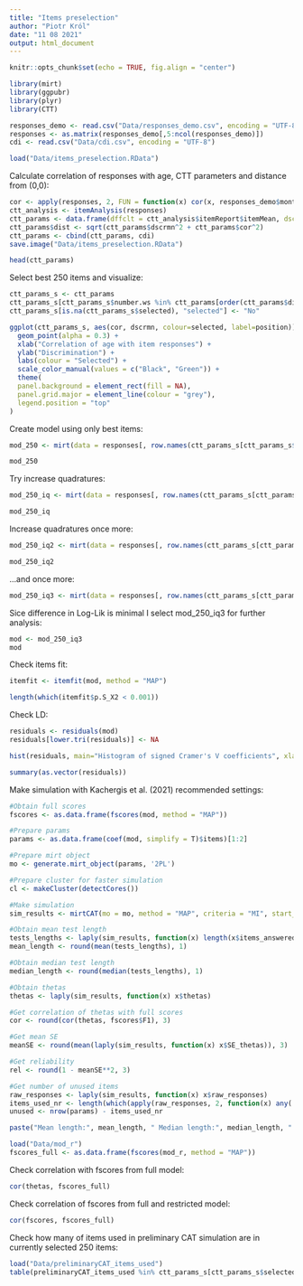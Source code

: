 ```yaml
---
title: "Items preselection"
author: "Piotr Król"
date: "11 08 2021"
output: html_document
---
```


```r
knitr::opts_chunk$set(echo = TRUE, fig.align = "center")
```

```r
library(mirt)
library(ggpubr)
library(plyr)
library(CTT)
```

```r
responses_demo <- read.csv("Data/responses_demo.csv", encoding = "UTF-8")
responses <- as.matrix(responses_demo[,5:ncol(responses_demo)])
cdi <- read.csv("Data/cdi.csv", encoding = "UTF-8")
```

```r
load("Data/items_preselection.RData")
```

Calculate correlation of responses with age, CTT parameters and distance from (0,0):

```r
cor <- apply(responses, 2, FUN = function(x) cor(x, responses_demo$months))
ctt_analysis <- itemAnalysis(responses)
ctt_params <- data.frame(dffclt = ctt_analysis$itemReport$itemMean, dscrmn = ctt_analysis$itemReport$pBis, cor = cor)
ctt_params$dist <- sqrt(ctt_params$dscrmn^2 + ctt_params$cor^2) 
ctt_params <- cbind(ctt_params, cdi)
save.image("Data/items_preselection.RData")
```

```r
head(ctt_params)
```

Select best 250 items and visualize:

```r
ctt_params_s <- ctt_params
ctt_params_s[ctt_params_s$number.ws %in% ctt_params[order(ctt_params$dist, decreasing = T), ][1:250, "number.ws"], "selected"] <- "Yes"
ctt_params_s[is.na(ctt_params_s$selected), "selected"] <- "No"

ggplot(ctt_params_s, aes(cor, dscrmn, colour=selected, label=position)) +
  geom_point(alpha = 0.3) +
  xlab("Correlation of age with item responses") +
  ylab("Discrimination") +
  labs(colour = "Selected") +
  scale_color_manual(values = c("Black", "Green")) + 
  theme(
  panel.background = element_rect(fill = NA),
  panel.grid.major = element_line(colour = "grey"),
  legend.position = "top"
)
```
Create model using only best items:

```r
mod_250 <- mirt(data = responses[, row.names(ctt_params_s[ctt_params_s$selected == "Yes", ])], model = 1, SE = TRUE)
```

```r
mod_250
```
Try increase quadratures:

```r
mod_250_iq <- mirt(data = responses[, row.names(ctt_params_s[ctt_params_s$selected == "Yes", ])], model = 1, SE = TRUE, quadpts = 101)
```
```r
mod_250_iq
```
Increase quadratures once more:

```r
mod_250_iq2 <- mirt(data = responses[, row.names(ctt_params_s[ctt_params_s$selected == "Yes", ])], model = 1, SE = TRUE, quadpts = 151, technical = list(NCYCLES = 10000))
```
```r
mod_250_iq2
```

...and once more:

```r
mod_250_iq3 <- mirt(data = responses[, row.names(ctt_params_s[ctt_params_s$selected == "Yes", ])], model = 1, SE = TRUE, quadpts = 301, technical = list(NCYCLES = 10000))
```
Sice difference in Log-Lik is minimal I select mod_250_iq3 for further analysis:

```r
mod <- mod_250_iq3
mod
```
Check items fit:

```r
itemfit <- itemfit(mod, method = "MAP")
```

```r
length(which(itemfit$p.S_X2 < 0.001))
```
Check LD:

```r
residuals <- residuals(mod)
residuals[lower.tri(residuals)] <- NA
```

```r
hist(residuals, main="Histogram of signed Cramer's V coefficients", xlab= "Cramers V")
```

```r
summary(as.vector(residuals))
```

Make simulation with Kachergis et al. (2021) recommended settings:

```r
#Obtain full scores
fscores <- as.data.frame(fscores(mod, method = "MAP"))

#Prepare params
params <- as.data.frame(coef(mod, simplify = T)$items)[1:2]

#Prepare mirt object
mo <- generate.mirt_object(params, '2PL') 

#Prepare cluster for faster simulation
cl <- makeCluster(detectCores())

#Make simulation
sim_results <- mirtCAT(mo = mo, method = "MAP", criteria = "MI", start_item = "MI", local_pattern = responses[, row.names(ctt_params_s[ctt_params_s$selected == "Yes", ])], cl = cl, design = list(min_SEM = 0.15, min_items = 25, max_items = 50))

#Obtain mean test length
tests_lengths <- laply(sim_results, function(x) length(x$items_answered))
mean_length <- round(mean(tests_lengths), 1)

#Obtain median test length
median_length <- round(median(tests_lengths), 1)

#Obtain thetas
thetas <- laply(sim_results, function(x) x$thetas)

#Get correlation of thetas with full scores
cor <- round(cor(thetas, fscores$F1), 3)

#Get mean SE
meanSE <- round(mean(laply(sim_results, function(x) x$SE_thetas)), 3)

#Get reliability
rel <- round(1 - meanSE**2, 3)

#Get number of unused items
raw_responses <- laply(sim_results, function(x) x$raw_responses)
items_used_nr <- length(which(apply(raw_responses, 2, function(x) any(!is.na(x)))))
unused <- nrow(params) - items_used_nr
```

```r
paste("Mean length:", mean_length, " Median length:", median_length, " Correlation:", cor, " Mean SE:", meanSE, " Reliability:", rel, " Unused items:", unused)
```
```r
load("Data/mod_r")
fscores_full <- as.data.frame(fscores(mod_r, method = "MAP"))
```
Check correlation with fscores from full model:

```r
cor(thetas, fscores_full)
```

Check correlation of fscores from full and restricted model:

```r
cor(fscores, fscores_full)
```

Check how many of items used in preliminary CAT simulation are in currently selected 250 items:

```r
load("Data/preliminaryCAT_items_used")
table(preliminaryCAT_items_used %in% ctt_params_s[ctt_params_s$selected == "Yes", "number.ws"] )
```

